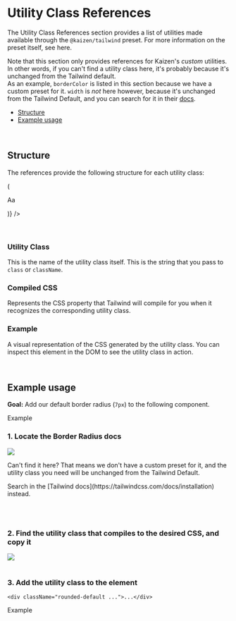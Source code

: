 
<Meta title="Systems/Tailwind/Utility Class References/Overview" />

# Utility Class References

The Utility Class References section provides a list of utilities made available through the `@kaizen/tailwind` preset.
For more information on the preset itself, see <LinkTo pageId="systems-tailwind-overview">here</LinkTo>.  

Note that this section only provides references for Kaizen's _custom_ utilities. 
In other words, if you can't find a utility class here, it's probably because it's unchanged from the Tailwind default.  
As an example, `borderColor` is listed in this section because we have a custom preset for it. `width` is _not_ here however, because it's unchanged from the Tailwind Default, and you can search for it in their [docs](https://tailwindcss.com/docs/width).

- [Structure](#structure)
- [Example usage](#example-usage)

<br/>

## Structure

The references provide the following structure for each utility class:

<Unstyled>
<div className="w-100">
  <UtilityClassTemplate
    compiledCssPropertyName="width"
    classKeyValues={[{utilityClassName: "text-heading-1", cssProperty: "2.125rem"}]}
    renderExampleComponent={(cssProperty) => (
      <p style={{ fontSize: cssProperty }}>Aa</p>
    )}
  />
</div>
</Unstyled>

<br/>
<br/>

### Utility Class
This is the name of the utility class itself. This is the string that you pass to `class` or `className`.

### Compiled CSS
Represents the CSS property that Tailwind will compile for you when it recognizes the corresponding utility class.

### Example
A visual representation of the CSS generated by the utility class. You can inspect this element in the DOM to see the utility class in action.

<br/>

## Example usage

**Goal:** Add our default border radius (`7px`) to the following component.

<Canvas>
<div className="border-solid w-max border-blue-500 bg-blue-100 px-12">
  <p className="font-family-paragraph text-blue-700">Example</p>
</div>
</Canvas>

### 1. Locate the Border Radius docs
<div className="max-w-[600px]">
  <img src={UtilitySearchResult}/>
</div>

<p>Can't find it here? That means we don't have a custom preset for it, and the utility class you need will be unchanged from the Tailwind Default.</p>
<p>Search in the [Tailwind docs](https://tailwindcss.com/docs/installation) instead.</p>

<br/>
<br/>

### 2. Find the utility class that compiles to the desired CSS, and copy it
<img src={CopyUtilityClass}/>

<br/>
<br/>

### 3. Add the utility class to the element
```tsx
<div className="rounded-default ...">...</div>
```
<Canvas>
<div className="rounded-default border-solid w-max border-blue-500 bg-blue-100 px-12">
  <p className="font-family-paragraph text-blue-700">Example</p>
</div>
</Canvas>

